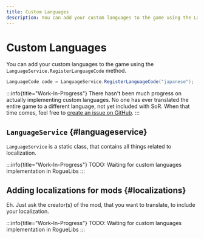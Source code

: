 ```yaml
---
title: Custom Languages
description: You can add your custom languages to the game using the LanguageService.RegisterLanguageCode method. There hasn't been much progress on actually implementing custom languages. No one has ever translated the entire game to a different language, not yet included with SoR. When that time comes, feel free to create an issue on GitHub.
---
```


# Custom Languages

You can add your custom languages to the game using the `LanguageService.RegisterLanguageCode` method.

```csharp title="/MyAwesomeProject/MyAwesomeLanguages.cs"
LanguageCode code = LanguageService.RegisterLanguageCode("japanese");
```

:::info{title="Work-In-Progress"}
There hasn't been much progress on actually implementing custom languages. No one has ever translated the entire game to a different language, not yet included with SoR. When that time comes, feel free to [create an issue on GitHub](https://github.com/SugarBarrel/RogueLibs/issues/new/choose).
:::

## `LanguageService` {#languageservice}

`LanguageService` is a static class, that contains all things related to localization.

:::info{title="Work-In-Progress"}
TODO: Waiting for custom languages implementation in RogueLibs
:::

## Adding localizations for mods {#localizations}

Eh. Just ask the creator(s) of the mod, that you want to translate, to include your localization.

:::info{title="Work-In-Progress"}
TODO: Waiting for custom languages implementation in RogueLibs
:::
